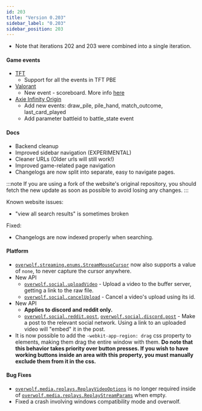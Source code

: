 ```yaml
---
id: 203
title: "Version 0.203"
sidebar_label: "0.203"
sidebar_position: 203
---
```


* Note that iterations 202 and 203 were combined into a single iteration.

#### Game events
* [TFT](/api/games/events/teamfight-tactics)
  * Support for all the events in TFT PBE
* [Valorant](/api/games/events/valorant)
  * New event - scoreboard. More info [here](/api/games/events/valorant#scoreboard-note)
* [Axie Infinity Origin](/api/games/events/axie-infinity-origin)
  * Add new events: draw_pile, pile_hand, match_outcome, last_card_played
  * Add parameter battleid to battle_state event

#### Docs
- Backend cleanup
- Improved sidebar navigation (EXPERIMENTAL)
- Cleaner URLs (Older urls will still work!)
- Improved game-related page navigation
- Changelogs are now split into separate, easy to navigate pages.

:::note
If you are using a fork of the website's original repository, you should fetch the new update as soon as possible to avoid losing any changes.
:::

Known website issues:
- "view all search results" is sometimes broken

Fixed:
- Changelogs are now indexed properly when searching.

#### Platform
- [`overwolf.streaming.enums.StreamMouseCursor`](/api/streaming#streammousecursor-enum) now also supports a value of `none`, to never capture the cursor anywhere.
- New API
    - [`overwolf.social.uploadVideo`](/api/social#uploadvideovideouploadparams-callback-callback) - Upload a video to the buffer server, getting a link to the raw file.
    - [`overwolf.social.cancelUpload`](/api/social#canceluploadstring-callback) - Cancel a video's upload using its id.
- New API
    - **Applies to discord and reddit only.**
    - [`overwolf.social.reddit.post`](/api/social/reddit#postredditpostparameters-callback), [`overwolf.social.discord.post`](/api/social/discord#postdiscordpostparameters-callback) - Make a post to the relevant social network. Using a link to an uploaded video will "embed" it in the post.
- It is now possible to add the `-webkit-app-region: drag` css property to elements, making them drag the entire window with them. **Do note that this behavior takes priority over button presses. If you wish to have working buttons inside an area with this property, you must manually exclude them from it in the css.**

#### Bug Fixes
- [`overwolf.media.replays.ReplayVideoOptions`](/api/media/replays#replayvideooptions-object) is no longer required inside of [`overwolf.media.replays.ReplayStreamParams`](/api/media/replays#replaystreamparams-object) when empty.
- Fixed a crash involving windows compatibility mode and overwolf.
